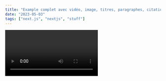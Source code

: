 ```yaml
---
title: "Example complet avec vidéo, image, titres, paragraphes, citations, lien et listes"
date: "2023-05-03"
tags: ["next.js", "nextjs", "stuff"]
---
```


<Video id="_Jkla2DZu5g" />

# Titre niveau 1

Paragraphe 1: Lorem ipsum dolor sit amet, consectetur adipisicing elit, sed do eiusmod tempor incididunt ut labore et dolore magna aliqua. Ut enim ad minim veniam, quis nostrud exercitation ullamco laboris nisi ut aliquip ex ea commodo consequat. Duis aute irure dolor in reprehenderit in voluptate velit esse cillum dolore eu fugiat nulla pariatur. Excepteur sint occaecat cupidatat non proident, sunt in culpa qui officia deserunt mollit anim id est laborum.

Paragraphe 2: Lorem ipsum dolor sit amet, consectetur adipisicing elit, sed do eiusmod tempor incididunt ut labore et dolore magna aliqua. Ut enim ad minim veniam, quis nostrud exercitation ullamco laboris nisi ut aliquip ex ea commodo consequat. Duis aute irure dolor in reprehenderit in voluptate velit esse cillum dolore eu fugiat nulla pariatur. Excepteur sint occaecat cupidatat non proident, sunt in culpa qui officia deserunt mollit anim id est laborum.

## Titre niveau 2

### Titre niveau 3

Liste non ordonnée

- aaa
  - abbb
  - accc
  - addd
- bbb
- ccc
- ddd

Liste ordonnée

1. aaa
   - abbb
   - accc
   - addd
2. bbb
3. ccc
4. ddd

### Titre niveau 3

<CustomImage
  src="https://raw.githubusercontent.com/LazezBzh/blogPosts/master/images/image1.jpg"
  alt="description de l'image"
/>

Suspendisse potenti. Vestibulum volutpat. Proin semper, dolor eu porttitor scelerisque, risus dui vehicula justo, id vulputate quam ante vel ipsum. Pellentesque id neque nec ligula elementum aliquet. Maecenas venenatis tortor ut quam faucibus ornare. Donec mollis eros. Mauris magna pede, vehicula eget, molestie ac, vehicula sed, orci. Morbi pharetra urna at eros. Donec cursus dui luctus nulla. Curabitur malesuada justo in libero. In erat diam, sagittis quis, dictum at, ultrices eget, enim.

### Titre niveau 3

> citation de plusieurs lignes
>
> citation

> deux citations espacées

> deux citations espacées

## Titre niveau 2

Mauris euismod ante ac turpis. Donec ante ante, tincidunt sit amet, laoreet rutrum, lacinia at, sem. Nam et nunc vitae dui posuere sodales. Aliquam vel erat. Vestibulum condimentum laoreet quam. Suspendisse viverra velit at lorem. Vestibulum suscipit interdum purus. Suspendisse ut enim vitae risus blandit dignissim. Sed facilisis, odio vitae aliquam ullamcorper, elit arcu hendrerit velit, vitae pretium eros lorem luctus lectus. Aliquam non nisl. Nulla facilisi. Maecenas non tellus. Praesent ipsum nisi, lobortis non, posuere non, ultrices in, lacus. Phasellus lobortis euismod nibh. Vivamus sollicitudin velit sed felis. Suspendisse commodo augue quis dui. Suspendisse porttitor odio sed nisl lacinia gravida. Ut tincidunt, velit et tempor pulvinar, mi urna venenatis diam, in ultrices lacus nibh eu libero.

[lien](https://www.marieaballea.fr/)
